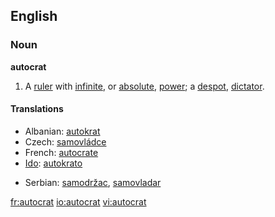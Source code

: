 ==English==

===Noun===
'''autocrat'''

# A [[ruler]] with [[infinite]], or [[absolute]], [[power]]; a [[despot]], [[dictator]].

====Translations====
{{trans-top|ruler with absolute power}}
*Albanian: [[autokrat]] {{m}}
*Czech: [[samovládce]] {{m}}
*French: [[autocrate]]
*[[Ido]]: [[autokrato]]
{{trans-mid}}
*Serbian: [[samodržac]], [[samovladar]]
{{trans-bottom}}

[[fr:autocrat]]
[[io:autocrat]]
[[vi:autocrat]]